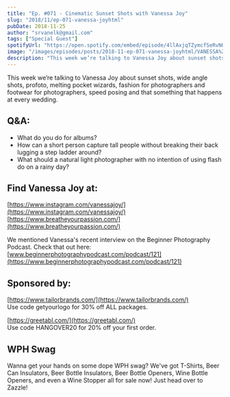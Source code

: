 ```yaml
---
title: "Ep. #071 - Cinematic Sunset Shots with Vanessa Joy"
slug: "2018/11/ep-071-vanessa-joyhtml"
pubDate: 2018-11-25
author: "srvanelk@gmail.com"
tags: ["Special Guest"]
spotifyUrl: "https://open.spotify.com/embed/episode/4llAxjqTZymcfSeRvNQIFz?utm_source=generator"
image: "/images/episodes/posts/2018-11-ep-071-vanessa-joyhtml/VANESSA%2BJOY%2BHEADSHOT.webp"
description: "This week we’re talking to Vanessa Joy about sunset shots, wide angle shots, profoto, melting pocket wizards, fashion for photographers and footwear for photographers, speed posing and that something that happens at every wedding."
---
```


This week we’re talking to Vanessa Joy about sunset shots, wide angle shots, profoto, melting pocket wizards, fashion for photographers and footwear for photographers, speed posing and that something that happens at every wedding.

## Q&A:
- What do you do for albums?
- How can a short person capture tall people without breaking their back lugging a step ladder around?
- What should a natural light photographer with no intention of using flash do on a rainy day?

## Find Vanessa Joy at:  
[https://www.instagram.com/vanessajoy/](https://www.instagram.com/vanessajoy/)  
[https://www.breatheyourpassion.com/](https://www.breatheyourpassion.com/)

We mentioned Vanessa's recent interview on the Beginner Photography Podcast. Check that out here:  
[www.beginnerphotographypodcast.com/podcast/121](https://www.beginnerphotographypodcast.com/podcast/121)

## Sponsored by:  
[https://www.tailorbrands.com/](https://www.tailorbrands.com/)  
Use code getyourlogo for 30% off ALL packages.
  
[https://greetabl.com/](https://greetabl.com/)  
Use code HANGOVER20 for 20% off your first order.

## WPH Swag
Wanna get your hands on some dope WPH swag? We've got T-Shirts, Beer Can Insulators, Beer Bottle Insulators, Beer Bottle Openers, Wine Bottle Openers, and even a Wine Stopper all for sale now! Just head over to Zazzle!

